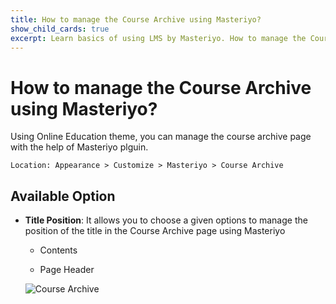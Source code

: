 ---
title: How to manage the Course Archive using Masteriyo?
show_child_cards: true
excerpt: Learn basics of using LMS by Masteriyo. How to manage the Course Archive using Masteriyo
---

# How to manage the Course Archive using Masteriyo?

Using Online Education theme, you can manage the course archive page with the help of Masteriyo plguin.

    Location: Appearance > Customize > Masteriyo > Course Archive

## Available Option

- **Title Position**: It allows you to choose a given options to manage the position of the title in the Course Archive page using Masteriyo
    - Contents

    - Page Header
    
    ![Course Archive](https://user-images.githubusercontent.com/109593521/184595179-80f74a78-50d3-4377-9ee0-bbe79b836aa7.gif)
